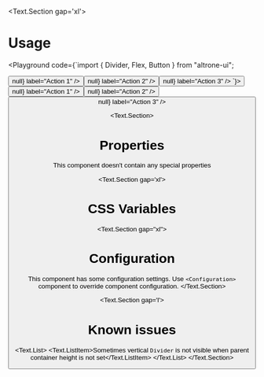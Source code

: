 
<BluePrint title="Divider" description="This component is used to visually separate interface elements" />

<Text.Section gap='xl'>
  # Usage

  <Playground code={`import { Divider, Flex, Button } from "altrone-ui";

<Flex direction="vertical" gap="m" align="start">
  <Button size="large" onClick={() => null} label="Action 1" />
  <Button size="large" onClick={() => null} label="Action 2" />
  <Divider />
  <Button size="large" onClick={() => null} label="Action 3" />
</Flex>
`}>
    <Flex direction="vertical" gap="m" align="start">
      <Button size="large" onClick={() => null} label="Action 1" />
      <Button size="large" onClick={() => null} label="Action 2" />
      <Divider />
      <Button size="large" onClick={() => null} label="Action 3" />
    </Flex>
  </Playground>
</Text.Section>

<Text.Section>
  # Properties

  <PropertiesTable title="Properties" data={DividerProps} />
  This component doesn't contain any special properties
</Text.Section>

<Text.Section gap='xl'>
  # CSS Variables
  <CSSVariablesList data={DividerCSSVariables} />
</Text.Section>

<Text.Section gap="xl">
  # Configuration
  This component has some configuration settings. Use `<Configuration>` component to override component configuration.
  <ConfigTable filter="divider." />
</Text.Section>

<Text.Section gap='l'>
  # Known issues

  <Text.List>
    <Text.ListItem>Sometimes vertical `Divider` is not visible when parent container height is not set</Text.ListItem>
  </Text.List>
</Text.Section>